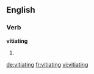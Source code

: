
==English==

===Verb===
'''vitiating'''

# {{present participle of|vitiate}}

[[de:vitiating]]
[[fr:vitiating]]
[[vi:vitiating]]